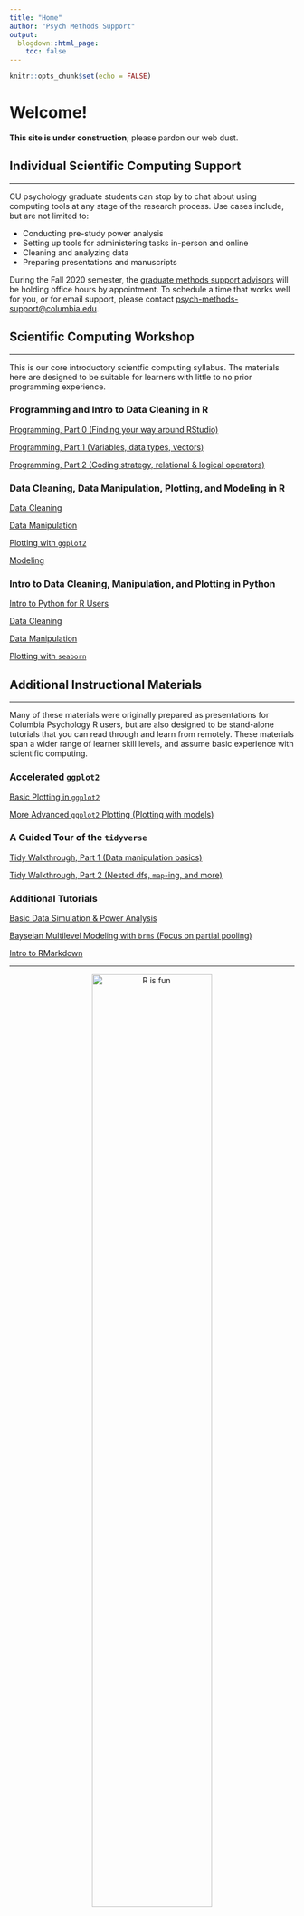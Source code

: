 ```yaml
---
title: "Home"
author: "Psych Methods Support"
output:
  blogdown::html_page:
    toc: false
---
```


```r
knitr::opts_chunk$set(echo = FALSE)
```

# Welcome!

**This site is under construction**; please pardon our web dust.

## Individual Scientific Computing Support

---

CU psychology graduate students can stop by to chat about using computing tools at any stage of the research process. Use cases include, but are not limited to:

- Conducting pre-study power analysis
- Setting up tools for administering tasks in-person and online
- Cleaning and analyzing data
- Preparing presentations and manuscripts

During the Fall 2020 semester, the [graduate methods support advisors](/who/) will be holding office hours by appointment. To schedule a time that works well for you, or for email support, please contact [psych-methods-support@columbia.edu](mailto:psych-methods-support@columbia.edu){target="_blank"}.

## Scientific Computing Workshop

---

This is our core introductory scientfic computing syllabus. The materials here are designed to be suitable for learners with little to no prior programming experience.

### Programming and Intro to Data Cleaning in R

<p><a href="/tutorials/r-core/1-programming/lessonpart0/" target="_blank">Programming, Part 0 (Finding your way around RStudio)</a></p>
<p><a href="/tutorials/r-core/1-programming/lessonpart1/" target="_blank">Programming, Part 1 (Variables, data types, vectors)</a></p>
<p><a href="/tutorials/r-core/1-programming/lessonpart2/" target="_blank">Programming, Part 2 (Coding strategy, relational & logical operators)</a></p>

### Data Cleaning, Data Manipulation, Plotting, and Modeling in R

<p><a href="/tutorials/r-core/2-datacleaning/" target="_blank">Data Cleaning</a></p>
<p><a href="/tutorials/r-core/3-datamanipulation/" target="_blank">Data Manipulation</a></p>
<p><a href="/tutorials/r-core/4-plotting/" target="_blank">Plotting with <code>ggplot2</code></a></p>
<p><a href="/tutorials/r-core/5-modeling/" target="_blank">Modeling</a></p>

### Intro to Data Cleaning, Manipulation, and Plotting in Python

<p><a href="/tutorials/python/1-r2python-translation/2-intro-programming/" target="_blank">Intro to Python for R Users</a></p>
<p><a href="/tutorials/python/2-datacleaning/" target="_blank">Data Cleaning</a></p>
<p><a href="/tutorials/python/3-datamanipulation/" target="_blank">Data Manipulation</a></p>
<p><a href="/tutorials/python/4-plotting/" target="_blank">Plotting with <code>seaborn</code></a></p>

## Additional Instructional Materials

---

Many of these materials were originally prepared as presentations for Columbia Psychology R users, but are also designed to be stand-alone tutorials that you can read through and learn from remotely. These materials span a wider range of learner skill levels, and assume basic experience with scientific computing.

### Accelerated `ggplot2`

<p><a href="/tutorials/r-extra/accelerated-ggplot2/ggplot_summer2018_part1/" target="_blank">Basic Plotting in `ggplot2`</a></p>
<p><a href="/tutorials/r-extra/accelerated-ggplot2/ggplot_summer2018_part2/" target="_blank">More Advanced `ggplot2` Plotting (Plotting with models)</a></p>

### A Guided Tour of the `tidyverse`

<p><a href="/tutorials/r-extra/tidyverse-guide/tidyguide-1/" target="_blank">Tidy Walkthrough, Part 1 (Data manipulation basics)</a></p>
<p><a href="/tutorials/r-extra/tidyverse-guide/tidyguide-2/" target="_blank">Tidy Walkthrough, Part 2 (Nested dfs, `map`-ing, and more)</a></p>

### Additional Tutorials

<p><a href="/tutorials/r-extra/data-sim-power/basic-simulation-power/" target="_blank">Basic Data Simulation & Power Analysis</a></p>
<p><a href="/tutorials/r-extra/brms/multilevel-models-with-brms/" target="_blank">Bayseian Multilevel Modeling with `brms` (Focus on partial pooling)</a></p>
<p><a href="/tutorials/r-extra/rmarkdown/intro-to-rmarkdown/" target="_blank">Intro to RMarkdown</a></p>

---

<p style="text-align:center;"><img src="/images/funplot.png" alt="R is fun" width = "65%" height = "65%"></p>